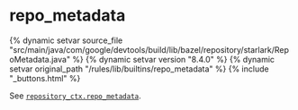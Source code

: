 <html devsite>
<head>
  <meta name="project_path" value="/_project.yaml">
  <meta name="book_path" value="/versions/8.4.0/_book.yaml">
</head>
<body>

<h1 class="page-title" id="modules.repo_metadata">repo_metadata</h1>

{% dynamic setvar source_file "src/main/java/com/google/devtools/build/lib/bazel/repository/starlark/RepoMetadata.java" %}
{% dynamic setvar version "8.4.0" %}
{% dynamic setvar original_path "/rules/lib/builtins/repo_metadata" %}
{% include "_buttons.html" %}
<!-- {% raw %} -->

See <a href="repository_ctx#repo_metadata"><code>repository_ctx.repo_metadata</code></a>.




</body>
</html>

<!-- {% endraw %} -->
